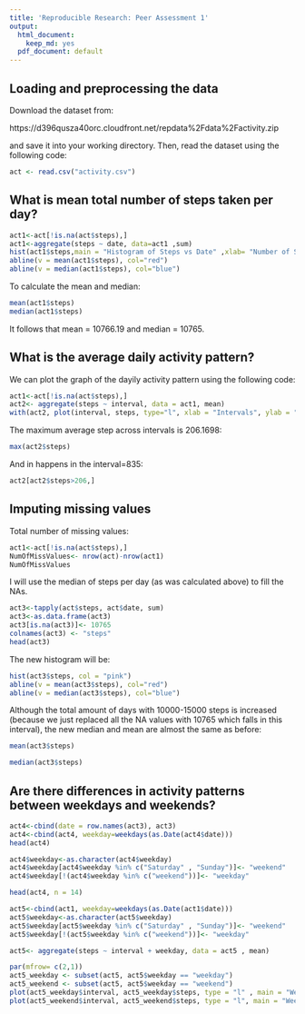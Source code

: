 ```yaml
---
title: 'Reproducible Research: Peer Assessment 1'
output:
  html_document:
    keep_md: yes
  pdf_document: default
---
```



## Loading and preprocessing the data

Download the dataset from:

https://d396qusza40orc.cloudfront.net/repdata%2Fdata%2Factivity.zip

and save it into your working directory. Then, read the dataset using the following code:

```r
act <- read.csv("activity.csv")
```

## What is mean total number of steps taken per day?

```r
act1<-act[!is.na(act$steps),]
act1<-aggregate(steps ~ date, data=act1 ,sum)
hist(act1$steps,main = "Histogram of Steps vs Date" ,xlab= "Number of Steps" ,col = "pink")
abline(v = mean(act1$steps), col="red")
abline(v = median(act1$steps), col="blue")
```

To calculate the mean and median:
```r
mean(act1$steps)
median(act1$steps)
```
It follows that mean = 10766.19 and median = 10765.


## What is the average daily activity pattern?

We can plot the graph of the dayily activity pattern using the following code:
```r
act1<-act[!is.na(act$steps),]
act2<- aggregate(steps ~ interval, data = act1, mean)
with(act2, plot(interval, steps, type="l", xlab = "Intervals", ylab = "Average Number of Steps"))
```

The maximum average step across intervals is 206.1698:

```r
max(act2$steps)
```
And in happens in the interval=835:

```r
act2[act2$steps>206,]
```

## Imputing missing values
Total number of missing values:

```r
act1<-act[!is.na(act$steps),]
NumOfMissValues<- nrow(act)-nrow(act1)
NumOfMissValues
```

I will use the median of steps per day (as was calculated above) to fill the NAs.

```r
act3<-tapply(act$steps, act$date, sum)
act3<-as.data.frame(act3)
act3[is.na(act3)]<- 10765
colnames(act3) <- "steps"
head(act3)
```

The new histogram will be:

```r
hist(act3$steps, col = "pink")
abline(v = mean(act3$steps), col="red")
abline(v = median(act3$steps), col="blue")
```

Although the total amount of days with 10000-15000 steps is increased (because we just replaced all the NA values with 10765 which falls in this interval), the new median and mean are almost the same as before:

```r
mean(act3$steps)
```

```r
median(act3$steps)
```


## Are there differences in activity patterns between weekdays and weekends?

```r
act4<-cbind(date = row.names(act3), act3)
act4<-cbind(act4, weekday=weekdays(as.Date(act4$date)))
head(act4)
```

```r
act4$weekday<-as.character(act4$weekday)
act4$weekday[act4$weekday %in% c("Saturday" , "Sunday")]<- "weekend"
act4$weekday[!(act4$weekday %in% c("weekend"))]<- "weekday"

head(act4, n = 14)
```

```r
act5<-cbind(act1, weekday=weekdays(as.Date(act1$date)))
act5$weekday<-as.character(act5$weekday)
act5$weekday[act5$weekday %in% c("Saturday" , "Sunday")]<- "weekend"
act5$weekday[!(act5$weekday %in% c("weekend"))]<- "weekday"

act5<- aggregate(steps ~ interval + weekday, data = act5 , mean)

par(mfrow= c(2,1))
act5_weekday <- subset(act5, act5$weekday == "weekday")
act5_weekend <- subset(act5, act5$weekday == "weekend")
plot(act5_weekday$interval, act5_weekday$steps, type = "l" , main = "Weekdays", xlab = "Intervals", ylab = "Steps")
plot(act5_weekend$interval, act5_weekend$steps, type = "l", main = "Weekends", xlab = "Intervals", ylab = "Steps")


```


